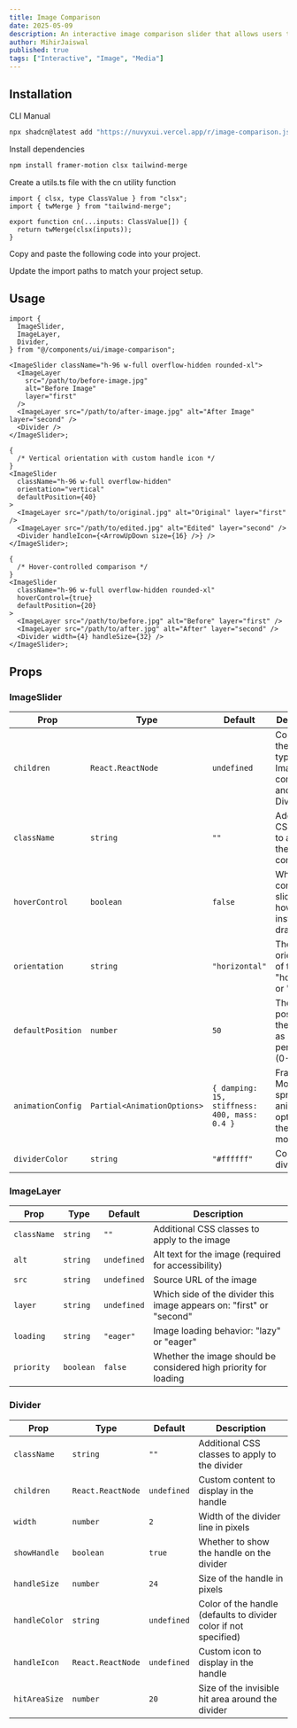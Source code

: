 ```yaml
---
title: Image Comparison
date: 2025-05-09
description: An interactive image comparison slider that allows users to drag or hover to reveal two different images.
author: MihirJaiswal
published: true
tags: ["Interactive", "Image", "Media"]
---
```


<ComponentPreview name="image-comparison-demo" />

## Installation

<Tabs defaultValue="cli">

<TabsList>
  <TabsTrigger value="cli">CLI</TabsTrigger>
  <TabsTrigger value="manual">Manual</TabsTrigger>
</TabsList>
<TabsContent value="cli">

```bash
npx shadcn@latest add "https://nuvyxui.vercel.app/r/image-comparison.json"
```

</TabsContent>

<TabsContent value="manual">

<Steps>

<Step>Install dependencies</Step>

```bash
npm install framer-motion clsx tailwind-merge
```

<Step>Create a utils.ts file with the cn utility function</Step>

```tsx
import { clsx, type ClassValue } from "clsx";
import { twMerge } from "tailwind-merge";

export function cn(...inputs: ClassValue[]) {
  return twMerge(clsx(inputs));
}
```

<Step>Copy and paste the following code into your project.</Step>

<ComponentSource name="image-comparison" />

<Step>Update the import paths to match your project setup.</Step>

</Steps>

</TabsContent>

</Tabs>

## Usage

```tsx
import {
  ImageSlider,
  ImageLayer,
  Divider,
} from "@/components/ui/image-comparison";
```

```tsx
<ImageSlider className="h-96 w-full overflow-hidden rounded-xl">
  <ImageLayer
    src="/path/to/before-image.jpg"
    alt="Before Image"
    layer="first"
  />
  <ImageLayer src="/path/to/after-image.jpg" alt="After Image" layer="second" />
  <Divider />
</ImageSlider>;

{
  /* Vertical orientation with custom handle icon */
}
<ImageSlider
  className="h-96 w-full overflow-hidden"
  orientation="vertical"
  defaultPosition={40}
>
  <ImageLayer src="/path/to/original.jpg" alt="Original" layer="first" />
  <ImageLayer src="/path/to/edited.jpg" alt="Edited" layer="second" />
  <Divider handleIcon={<ArrowUpDown size={16} />} />
</ImageSlider>;

{
  /* Hover-controlled comparison */
}
<ImageSlider
  className="h-96 w-full overflow-hidden rounded-xl"
  hoverControl={true}
  defaultPosition={20}
>
  <ImageLayer src="/path/to/before.jpg" alt="Before" layer="first" />
  <ImageLayer src="/path/to/after.jpg" alt="After" layer="second" />
  <Divider width={4} handleSize={32} />
</ImageSlider>;
```

## Props

### ImageSlider

| Prop              | Type                        | Default                                      | Description                                                          |
| ----------------- | --------------------------- | -------------------------------------------- | -------------------------------------------------------------------- |
| `children`        | `React.ReactNode`           | `undefined`                                  | Content of the slider, typically ImageLayer components and a Divider |
| `className`       | `string`                    | `""`                                         | Additional CSS classes to apply to the container                     |
| `hoverControl`    | `boolean`                   | `false`                                      | Whether to control the slider by hovering instead of dragging        |
| `orientation`     | `string`                    | `"horizontal"`                               | The orientation of the slider: "horizontal" or "vertical"            |
| `defaultPosition` | `number`                    | `50`                                         | The initial position of the divider as a percentage (0-100)          |
| `animationConfig` | `Partial<AnimationOptions>` | `{ damping: 15, stiffness: 400, mass: 0.4 }` | Framer Motion spring animation options for the slider movement       |
| `dividerColor`    | `string`                    | `"#ffffff"`                                  | Color of the divider line                                            |

### ImageLayer

| Prop        | Type      | Default     | Description                                                          |
| ----------- | --------- | ----------- | -------------------------------------------------------------------- |
| `className` | `string`  | `""`        | Additional CSS classes to apply to the image                         |
| `alt`       | `string`  | `undefined` | Alt text for the image (required for accessibility)                  |
| `src`       | `string`  | `undefined` | Source URL of the image                                              |
| `layer`     | `string`  | `undefined` | Which side of the divider this image appears on: "first" or "second" |
| `loading`   | `string`  | `"eager"`   | Image loading behavior: "lazy" or "eager"                            |
| `priority`  | `boolean` | `false`     | Whether the image should be considered high priority for loading     |

### Divider

| Prop          | Type              | Default     | Description                                                      |
| ------------- | ----------------- | ----------- | ---------------------------------------------------------------- |
| `className`   | `string`          | `""`        | Additional CSS classes to apply to the divider                   |
| `children`    | `React.ReactNode` | `undefined` | Custom content to display in the handle                          |
| `width`       | `number`          | `2`         | Width of the divider line in pixels                              |
| `showHandle`  | `boolean`         | `true`      | Whether to show the handle on the divider                        |
| `handleSize`  | `number`          | `24`        | Size of the handle in pixels                                     |
| `handleColor` | `string`          | `undefined` | Color of the handle (defaults to divider color if not specified) |
| `handleIcon`  | `React.ReactNode` | `undefined` | Custom icon to display in the handle                             |
| `hitAreaSize` | `number`          | `20`        | Size of the invisible hit area around the divider                |
